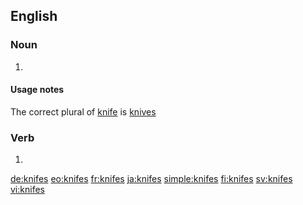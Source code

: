 ==English==

===Noun===
{{head|en|plural}}

# {{context|nonstandard|lang=en}} {{plural of|knife|lang=en}}

====Usage notes====
The correct plural of [[knife]] is [[knives]]

===Verb===
{{head|en|verb form}}

# {{en-third-person singular of|knife}}

[[de:knifes]]
[[eo:knifes]]
[[fr:knifes]]
[[ja:knifes]]
[[simple:knifes]]
[[fi:knifes]]
[[sv:knifes]]
[[vi:knifes]]